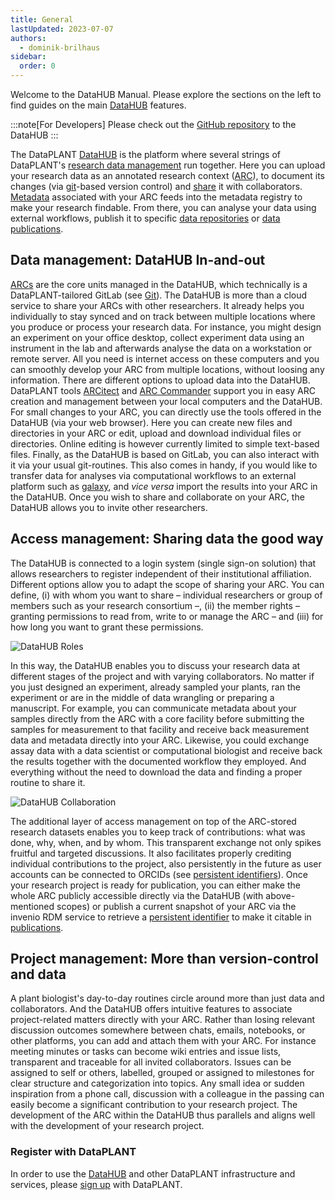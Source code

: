 ```yaml
---
title: General
lastUpdated: 2023-07-07
authors:
  - dominik-brilhaus
sidebar:
  order: 0
---
```


Welcome to the DataHUB Manual. 
Please explore the sections on the left to find guides on the main [DataHUB](https://git.nfdi4plants.org) features.

:::note[For Developers]
Please check out the [GitHub repository](https://github.com/nfdi4plants/DataHUB) to the DataHUB
:::


The DataPLANT [DataHUB](/nfdi4plants.knowledgebase/datahub) is the platform where several strings of DataPLANT's 
[research data management](/nfdi4plants.knowledgebase/fundamentals/research-data-management) run together. 
Here you can upload your research data as an annotated research context 
([ARC](/nfdi4plants.knowledgebase/core-concepts/arc)), to document its changes (via [git](/nfdi4plants.knowledgebase/fundamentals/version-control-git)-based 
version control) and [share](/nfdi4plants.knowledgebase/fundamentals/data-sharing/) it with collaborators. [Metadata](/nfdi4plants.knowledgebase/fundamentals/metadata)
associated with your ARC feeds into the metadata registry to make your research findable. 
From there, you can analyse your data using external workflows, publish it to specific 
[data repositories](/nfdi4plants.knowledgebase/fundamentals/public-data-repositories) or [data publications](/nfdi4plants.knowledgebase/fundamentals/data-publications/).

## Data management: DataHUB In-and-out


[ARCs](/nfdi4plants.knowledgebase/core-concepts/arc) are the core units managed in the DataHUB, which technically is a DataPLANT-tailored GitLab (see [Git](/nfdi4plants.knowledgebase/fundamentals/version-control-git)). The DataHUB is more than a cloud service to share your ARCs with other researchers. It already helps you individually to stay synced and on track between multiple locations where you produce or process your research data. For instance, you might design an experiment on your office desktop, collect experiment data using an instrument in the lab and afterwards analyse the data on a workstation or remote server. All you need is internet access on these computers and you can smoothly develop your ARC from multiple locations, without loosing any information.
There are different options to upload data into the DataHUB. DataPLANT tools [ARCitect](/nfdi4plants.knowledgebase/arcitect) and [ARC Commander](/nfdi4plants.knowledgebase/arc-commander) support you in easy ARC creation and management between your local computers and the DataHUB. For small changes to your ARC, you can directly use the tools offered in the DataHUB (via your web browser). Here you can create new files and directories in your ARC or edit, upload and download individual files or directories. Online editing is however currently limited to simple text-based files. Finally, as the DataHUB is based on GitLab, you can also interact with it via your usual git-routines. This also comes in handy, if you would like to transfer data for analyses via computational workflows to an external platform such as [galaxy](https://plants.usegalaxy.eu/), and *vice versa* import the results into your ARC in the DataHUB. Once you wish to share and collaborate on your ARC, the DataHUB allows you to invite other researchers.

## Access management: Sharing data the good way

The DataHUB is connected to a login system (single sign-on solution) that allows researchers to register independent of their institutional affiliation. Different options allow you to adapt the scope of sharing your ARC. You can define, (i) with whom you want to share  &ndash; individual researchers or group of members such as your research consortium &ndash;, (ii) the member rights &ndash; granting permissions to read from, write to or manage the ARC &ndash; and (iii) for how long you want to grant these permissions. 

![DataHUB Roles](@images/datahub/datahub-roles.png)

In this way, the DataHUB enables you to discuss your research data at different stages of the project and with varying collaborators. No matter if you just designed an experiment, already sampled your plants, ran the experiment or are in the middle of data wrangling or preparing a manuscript. For example, you can communicate metadata about your samples directly from the ARC with a core facility before submitting the samples for measurement to that facility and receive back measurement data and metadata directly into your ARC. Likewise, you could exchange assay data with a data scientist or computational biologist and receive back the results together with the documented workflow they employed. And everything without the need to download the data and finding a proper routine to share it.

![DataHUB Collaboration](@images/datahub/datahub-collaboration.png)

The additional layer of access management on top of the ARC-stored research datasets enables you to keep track of contributions: what was done, why, when, and by whom. This transparent exchange not only spikes fruitful and targeted discussions. It also facilitates properly crediting individual contributions to the project, also persistently in the future as user accounts can be connected to ORCIDs (see [persistent identifiers](/nfdi4plants.knowledgebase/fundamentals/persistent-identifiers/)).
Once your research project is ready for publication, you can either make the whole ARC publicly accessible directly via the DataHUB (with above-mentioned scopes) or publish a current snapshot of your ARC via the invenio RDM service to retrieve a [persistent identifier](/nfdi4plants.knowledgebase/fundamentals/persistent-identifiers/) to make it citable in [publications](/nfdi4plants.knowledgebase/fundamentals/data-publications/).

## Project management: More than version-control and data

A plant biologist's day-to-day routines circle around more than just data and collaborators. And the DataHUB offers intuitive features to associate project-related matters directly with your ARC. Rather than losing relevant discussion outcomes somewhere between chats, emails, notebooks, or other platforms, you can add and attach them with your ARC. For instance meeting minutes or tasks can become wiki entries and issue lists, transparent and traceable for all invited collaborators. Issues can be assigned to self or others, labelled, grouped or assigned to milestones for clear structure and categorization into topics. Any small idea or sudden inspiration from a phone call, discussion with a colleague in the passing can easily become a significant contribution to your research project. The development of the ARC within the DataHUB thus parallels and aligns well with the development of your research project.

### Register with DataPLANT

In order to use the [DataHUB](/nfdi4plants.knowledgebase/datahub) and other DataPLANT infrastructure and services, please [sign up](/nfdi4plants.knowledgebase/datahub/datahub-account) with DataPLANT.  
